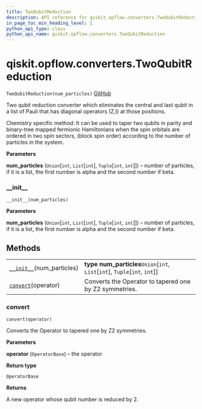 ```yaml
---
title: TwoQubitReduction
description: API reference for qiskit.opflow.converters.TwoQubitReduction
in_page_toc_min_heading_level: 1
python_api_type: class
python_api_name: qiskit.opflow.converters.TwoQubitReduction
---
```


# qiskit.opflow\.converters.TwoQubitReduction

<span id="qiskit.opflow.converters.TwoQubitReduction" />

`TwoQubitReduction(num_particles)` [GitHub](https://github.com/qiskit/qiskit/tree/stable/0.17/qiskit/opflow/converters/two_qubit_reduction.py "view source code")

Two qubit reduction converter which eliminates the central and last qubit in a list of Pauli that has diagonal operators (Z,I) at those positions.

Chemistry specific method: It can be used to taper two qubits in parity and binary-tree mapped fermionic Hamiltonians when the spin orbitals are ordered in two spin sectors, (block spin order) according to the number of particles in the system.

**Parameters**

**num\_particles** (`Union`\[`int`, `List`\[`int`], `Tuple`\[`int`, `int`]]) – number of particles, if it is a list, the first number is alpha and the second number if beta.

### \_\_init\_\_

<span id="qiskit.opflow.converters.TwoQubitReduction.__init__" />

`__init__(num_particles)`

**Parameters**

**num\_particles** (`Union`\[`int`, `List`\[`int`], `Tuple`\[`int`, `int`]]) – number of particles, if it is a list, the first number is alpha and the second number if beta.

## Methods

|                                                                                                                                          |                                                                                |
| ---------------------------------------------------------------------------------------------------------------------------------------- | ------------------------------------------------------------------------------ |
| [`__init__`](#qiskit.opflow.converters.TwoQubitReduction.__init__ "qiskit.opflow.converters.TwoQubitReduction.__init__")(num\_particles) | **type num\_particles**`Union`\[`int`, `List`\[`int`], `Tuple`\[`int`, `int`]] |
| [`convert`](#qiskit.opflow.converters.TwoQubitReduction.convert "qiskit.opflow.converters.TwoQubitReduction.convert")(operator)          | Converts the Operator to tapered one by Z2 symmetries.                         |

### convert

<span id="qiskit.opflow.converters.TwoQubitReduction.convert" />

`convert(operator)`

Converts the Operator to tapered one by Z2 symmetries.

**Parameters**

**operator** (`OperatorBase`) – the operator

**Return type**

`OperatorBase`

**Returns**

A new operator whose qubit number is reduced by 2.

